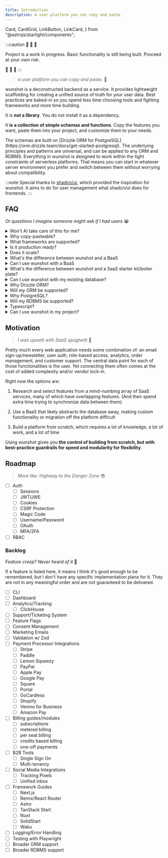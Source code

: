 ```yaml
---
title: Introduction
description: A user platform you can copy and paste
---
```


  Card,
  CardGrid,
  LinkButton,
  LinkCard,
} from "@astrojs/starlight/components";

:::caution
🚧 🚧 🚧

Project is a work in progress. Basic functionality is still being built. Proceed at your own risk.

🚧 🚧 🚧
:::

> _a user platform you can copy and paste._ 👤

wunshot is a deconstructed backend as a service. It provides lightweight scaffolding for creating a unified source of truth for your user data. Best practices are baked-in so you spend less time choosing tools and fighting frameworks and more time building.

It is **not a library**. You do not install it as a dependency.

It **is a collection of simple schemas and functions**. Copy the features you want, paste them into your project, and customize them to your needs.

<LinkCard title="Try it out" href="/wunshot/getting-started/prerequisites" />

<CardGrid>
  <Card title="Built on Drizzle ORM">
    The schemas are built on [Drizzle ORM for
    PostgreSQL](https://orm.drizzle.team/docs/get-started-postgresql). The
    underlying principles and patterns are universal, and can be applied to any
    ORM and RDBMS.
  </Card>
  <Card title="Serverless first">
    Everything in wunshot is designed to work within the tight constraints of
    serverless platforms. That means you can start in whatever server
    environment you prefer and switch between them without worrying about
    compatibility.
  </Card>
</CardGrid>

:::note
Special thanks to [shadcn/ui](https://ui.shadcn.com/), which provided the inspiration for wunshot. It aims to do for user management what shadcn/ui does for frontends.
:::

## FAQ

_Or questions I imagine someone might ask if I had users_ 😭

<details>
  <summary>Won't AI take care of this for me?</summary>

    **Maybe.**

    Currently, [LLM output can't be entirely trusted](https://hackernoon.com/why-cant-ai-count-the-number-of-rs-in-the-word-strawberry) - especially with something as vital to your application as user data.

    A future release will include a CLI that LLMs could use to create schemas.

    A future release may also integrate the schemas directly into a [RAG](https://en.wikipedia.org/wiki/Retrieval-augmented_generation) for LLMs to use.

</details>

<details>
  <summary>Why copy-pasteable?</summary>

    The needs for every app will be different. It's much easier to paste some code into your project and modify it to your needs than it is to learn (and possibly battle with) a framework or to build a platform from scratch.

</details>

<details>
  <summary>What frameworks are supported?</summary>

    **Any framework that can use typescript in a server environment.**

    	That includes: Next.js, Remix, TanStack Start, Astro, Nuxt, SolidStart, and more.

    You can also use wunshot in Node.js directly without any framework at all.

</details>

<details>
  <summary>Is it production ready?</summary>

    **Your mileage may vary;**

    wunshot is still in early development. It hasn't been thoroughly battle-tested.

    It's unlikely that the schemas or functions will "break," but I'm mainly a frontend developer, so it's possible there are unforseen consequences due to the structure of the schemas.

    Also see the **Does it scale?** section below.

    :::tip
    If wunshot has/causes any bugs or if you think that a schema or function could be better, please [open an issue](https://github.com/lotap/wunshot/issues/new).
    :::

</details>

<details>
  <summary>Does it scale?</summary>

    **Yesn't.**

    The limiting factor of wunshot is PostgreSQL. So if PostgreSQL can handle it, wunshot should too.

    That means for basic user management, wunshot should scale well. But if features like analytics and event tracking are added, they may not scale as well. At that time, other options like [ClickHouse](https://clickhouse.com/docs/en/intro) will be evaluated.

    Overall, the goal of wunshot is to provide you with the best generic jumping-off point possible. Part of that goal is making it just as easy to transition off of wunshot as it is to start with. So if it doesn't meet your scaling needs, you can switch to a platform that does without too many headaches.

</details>

<details>
  <summary>What's the difference between wunshot and a BaaS</summary>

    Baas platforms and wunshot have many of the same goals, but go about them in different ways.

    BaaS platforms are designed to abstract the complexities of the database and user management away. In contrast, wunshot puts the database front-and-center, so you always remain in control of your data.

    BaaS platforms limit and charge you based on the number of users you have, wunshot only limits your users by how many PostgreSQL can handle (it's a lot).

</details>

<details>
  <summary>Can I use wunshot with a BaaS</summary>

    **Yes (within reason).**

    There are many ways you could incorporate wunshot with a BaaS. They are beyond the scope of the documentation though, so you will be responsible for modifying the functions and schemas to your needs. Also, beware of the possibility of accidentally duplicating data.

</details>

<details>
  <summary>What's the difference between wunshot and a SaaS starter kit/boiler plate?</summary>

    Saas starter kits and wunshot both can help you launch your product quickly, but they have some key differences:

    - Starter kits have a UI, wunshot is only focused on backend functionality.

    - Starter kits offload user management to third-party services, wunshot keeps you in control of your database and user data.

    - Starter kits may be filled with bloat or unnecessary features, wunshot lets you copy and paste only the functionality you need.

</details>

<details>
  <summary>Can I use wunshot with my existing database?</summary>

    **Yes (within reason).**

    The project is built using [Drizzle ORM](https://orm.drizzle.team/) and [PostgreSQL](https://www.postgresql.org/). If you are not using those tools, work will be required to "translate" the schemas into your ORM/RDBMS of choice.

    Copy and paste the functionality you want and tweak it to your needs. The more your app deviates from the provided schemas, the more you will need to tweak.

</details>

<details>
  <summary>Why Drizzle ORM?</summary>

    [Drizzle ORM](https://orm.drizzle.team/) aligns well with the goals of wunshot.
      - It works on serverless platforms (and anywhere else)
      - It has a relatively small filesize, so it can be used without worrying about space constraints on workers or edge functions
      - It is explicit about how it effects the database. There aren't any table or column names that are magically created
      - It's type-safe
      - It provides a solution for data migrations via [Drizzle Kit](https://orm.drizzle.team/kit-docs/overview)

</details>

<details>
  <summary>Will my ORM be supported?</summary>

    Other ORMs such as [Prisma](https://www.prisma.io/docs/orm/overview/introduction/what-is-prisma), [TypeORM](https://typeorm.io/), or [Kysely](https://kysely.dev/docs/intro) may be supported in the future, but are not the current focus.

</details>

<details>
  <summary>Why PostgreSQL?</summary>

    [PostgreSQL](https://www.postgresql.org/) is popular, flexible, and performant.

    `array` and `enum` types are supported natively. That's particularly helpful for features like RBAC - role values can be stored in the `users` table, instead of requiring an additional relationship table.

</details>

<details>
  <summary>Will my RDBMS be supported?</summary>

    Other SQL RDBMSs such as [MySQL](https://www.mysql.com/) or [SQLite](https://www.sqlite.org/index.html) may be supported in the future, but are not the current focus.

    NoSQL databases such as [MongoDB](https://www.mongodb.com/) may also be supported in the even further future.

</details>

<details>
  <summary>Typescript?</summary>

    **Yes!**

    You can use plain ol' javascript if you prefer, but the provided code will be written in [typescript](https://www.typescriptlang.org/).

</details>

<details>
  <summary>Can I use wunshot in my project?</summary>

    **Yes!**

    wunshot is [MIT licensed](https://github.com/lotap/wunshot/blob/main/LICENSE), so you can use it in any project, including commercial ones.

    Please let [me](https://x.com/lotap_dev) know or [leave a star](https://github.com/lotap/wunshot) if you do!

</details>

## Motivation

> _I was upsetti with SaaS spaghetti_ 🍝

Pretty much every web application needs some combination of: an email sign-up/newsletter, user auth, role-based access, analytics, order management, and customer support. The central data point for each of those functionalities is the user. Yet connecting them often comes at the cost of added complexity and/or vendor lock-in.

Right now the options are:

1. Research and select features from a mind-numbing array of SaaS services, many of which have overlapping features. (And then spend extra time trying to synchronize data between them)

2. Use a BaaS that likely abstracts the database away, making custom functionality or migration off the platform difficult

3. Build a platform from scratch, which requires a lot of knowledge, a lot of work, and a lot of time

Using wunshot gives you **the control of building from scratch, but with best-practice guardrails for speed and modularity for flexibility**.

## Roadmap

> _More like: Highway to the Danger Zone_ 😎

- [ ] Auth
  - [ ] Sessions
  - [ ] JWT/JWE
  - [ ] Cookies
  - [ ] CSRF Protection
  - [ ] Magic Code
  - [ ] Username/Password
  - [ ] OAuth
  - [ ] MFA/2FA
- [ ] RBAC

### Backlog

_Feature creep? Never heard of it_ 🧟

If a feature is listed here, it means I think it's good enough to be remembered, but I don't have any specific implementation plans for it. They are not in any meaningful order and are not guaranteed to be delivered.

- [ ] CLI
- [ ] Dashboard
- [ ] Analytics/Tracking
  - [ ] ClickHouse
- [ ] Support/Ticketing System
- [ ] Feature Flags
- [ ] Consent Management
- [ ] Marketing Emails
- [ ] Validation w/ Zod
- [ ] Payment Processor Integrations
  - [ ] Stripe
  - [ ] Paddle
  - [ ] Lemon Squeezy
  - [ ] PayPal
  - [ ] Apple Pay
  - [ ] Google Pay
  - [ ] Square
  - [ ] Portal
  - [ ] GoCardless
  - [ ] Shopify
  - [ ] Venmo for Business
  - [ ] Amazon Pay
- [ ] Billing guides/modules
  - [ ] subscriptions
  - [ ] metered billing
  - [ ] per seat billing
  - [ ] credits based billing
  - [ ] one-off payments
- [ ] B2B Tools
  - [ ] Single Sign On
  - [ ] Multi-tenancy
- [ ] Social Media Integrations
  - [ ] Tracking Pixels
  - [ ] Unified inbox
- [ ] Framework Guides
  - [ ] Next.js
  - [ ] Remix/React Router
  - [ ] Astro
  - [ ] TanStack Start
  - [ ] Nuxt
  - [ ] SolidStart
  - [ ] Waku
- [ ] Logging/Error Handling
- [ ] Testing with Playwright
- [ ] Broader ORM support
- [ ] Broader RDBMS support
